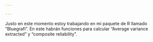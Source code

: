 ```yaml
---

---
```


Justo en este momento estoy trabajando en mi paquete de R llamado "Bluegrafi". En este habrán funciones para calcular "Average variance extracted" y "composite reliability". 


